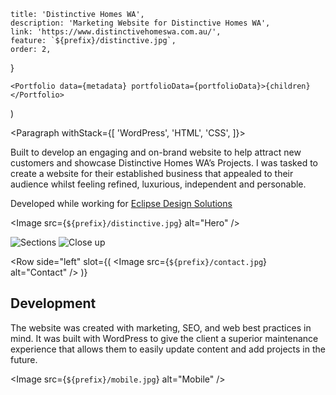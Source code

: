 
	title: 'Distinctive Homes WA',
	description: 'Marketing Website for Distinctive Homes WA',
	link: 'https://www.distinctivehomeswa.com.au/',
	feature: `${prefix}/distinctive.jpg`,
	order: 2,
}

	<Portfolio data={metadata} portfolioData={portfolioData}>{children}</Portfolio>
)

<Paragraph withStack={[
	'WordPress',
	'HTML',
	'CSS',
]}>


Built to develop an engaging and on-brand website to help attract new customers 
and showcase Distinctive Homes WA’s Projects. I was tasked to create a website 
for their established business that appealed to their audience whilst feeling 
refined, luxurious, independent and personable.

Developed while working for <a href="https://eclipsedesigns.com.au/" target="_blank" rel="noopener noreferrer">Eclipse Design Solutions</a>

</Paragraph>


<Image src={`${prefix}/distinctive.jpg`} alt="Hero" />

<Gallery>
	<Image src={`${prefix}/sections.jpg`} alt="Sections" />
	<Image src={`${prefix}/closeup.jpg`} alt="Close up" />
</Gallery>

<Row 
	side="left" 
	slot={(
		<Image src={`${prefix}/contact.jpg`} alt="Contact" />
	)}
>


## Development

The website was created with marketing, SEO, and web best practices 
in mind. It was built with WordPress to give the client a superior 
maintenance experience that allows them to easily update content and 
add projects in the future.


</Row>


<Image src={`${prefix}/mobile.jpg`} alt="Mobile" />
